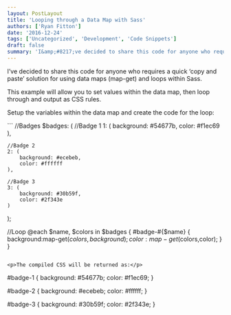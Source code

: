 ```yaml
---
layout: PostLayout
title: 'Looping through a Data Map with Sass'
authors: ['Ryan Fitton']
date: '2016-12-24'
tags: ['Uncategorized', 'Development', 'Code Snippets']
draft: false
summary: 'I&amp;#8217;ve decided to share this code for anyone who requires a quick &amp;#8216;copy and paste&amp;#8217; solution&nbsp;for using data maps (map-get) and loops within Sass. This example will allow you to set values within the data map, then loop through and output as CSS rules. Setup the variables within the data map and create the code [&amp;hellip;]'
---
```


<p>I&#8217;ve decided to share this code for anyone who requires a quick &#8216;copy and paste&#8217; solution for using data maps (map-get) and loops within Sass.</p>
<p>This example will allow you to set values within the data map, then loop through and output as CSS rules.</p>
<p>Setup the variables within the data map and create the code for the loop:</p>
```
//Badges
$badges: (
    //Badge 1
    1: (
        background: #54677b,
        color: #f1ec69
    ),
    
    //Badge 2
    2: (
        background: #ecebeb,
        color: #ffffff
    ),
    
    //Badge 3
    3: (
        background: #30b59f,
        color: #2f343e
    )
);

//Loop
@each $name, $colors in $badges {
    #badge-#{$name} {
background:map-get($colors,background);
        color:map-get($colors,color);
}
}
```

<p>The compiled CSS will be returned as:</p>
```
#badge-1 {
  background: #54677b;
  color: #f1ec69;
}

#badge-2 {
background: #ecebeb;
color: #ffffff;
}

#badge-3 {
background: #30b59f;
color: #2f343e;
}
```
